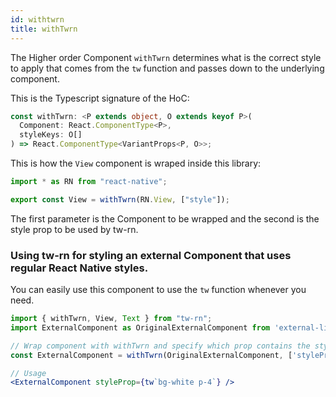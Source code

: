 ```yaml
---
id: withtwrn
title: withTwrn
---
```


The Higher order Component `withTwrn` determines what is the correct style to apply that comes from the `tw` function and passes down to the underlying component.

This is the Typescript signature of the HoC:

```typescript
const withTwrn: <P extends object, O extends keyof P>(
  Component: React.ComponentType<P>,
  styleKeys: O[]
) => React.ComponentType<VariantProps<P, O>>;
```

This is how the `View` component is wraped inside this library:

```js
import * as RN from "react-native";

export const View = withTwrn(RN.View, ["style"]);
```

The first parameter is the Component to be wrapped and the second is the style prop to be used by tw-rn.

### Using tw-rn for styling an external Component that uses regular React Native styles.

You can easily use this component to use the `tw` function whenever you need.

<!-- tw.raw`bg-gray-500` -->
<!-- tw.value`bg-gray-500`; -->

```jsx
import { withTwrn, View, Text } from "tw-rn";
import ExternalComponent as OriginalExternalComponent from 'external-library';

// Wrap component with withTwrn and specify which prop contains the style
const ExternalComponent = withTwrn(OriginalExternalComponent, ['styleProp']);

// Usage
<ExternalComponent styleProp={tw`bg-white p-4`} />
```
